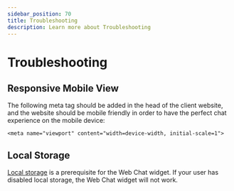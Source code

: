 ```yaml
---
sidebar_position: 70
title: Troubleshooting
description: Learn more about Troubleshooting
---
```






# Troubleshooting


## Responsive Mobile View
The following meta tag should be added in the head of the client website, and the website should be mobile friendly in order to have the perfect chat experience on the mobile device:
```
<meta name="viewport" content="width=device-width, initial-scale=1">
```

## Local Storage

[Local storage](https://developer.mozilla.org/en/docs/Web/API/Window/localStorage) is a prerequisite for the Web Chat widget. If your user has disabled local storage, the Web Chat widget will not work.
